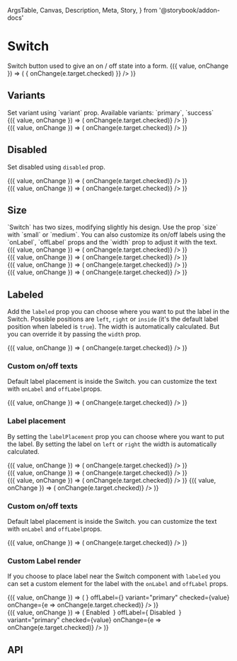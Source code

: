   ArgsTable,
  Canvas,
  Description,
  Meta,
  Story,
} from '@storybook/addon-docs'

<Meta title="Components/Data Entry/Switch" component={Switch} />

# Switch

<Description>
  Switch button used to give an on / off state into a form.
</Description>

<Canvas>
  <Story name="Basic">
    <ControlValue value={false}>
      {({ value, onChange }) => (
        <Switch
          checked={value}
          name="switch-basic"
          onChange={e => {
            onChange(e.target.checked)
          }}
        />
      )}
    </ControlValue>
  </Story>
</Canvas>

## Variants

<Description>
  Set variant using `variant` prop. Available variants: `primary`, `success`
</Description>

<Canvas>
  <Story name="Variants">
    <div style={{ marginBottom: '16px' }}>
      <ControlValue value>
        {({ value, onChange }) => (
          <Switch
            variant="primary"
            name="switch-variant-primary"
            checked={value}
            onChange={e => onChange(e.target.checked)}
          />
        )}
      </ControlValue>
    </div>
    <ControlValue value>
      {({ value, onChange }) => (
        <Switch
          variant="success"
          name="switch-variant-success"
          checked={value}
          onChange={e => onChange(e.target.checked)}
        />
      )}
    </ControlValue>
  </Story>
</Canvas>

## Disabled

<Description>Set disabled using `disabled` prop.</Description>

<Canvas>
  <Story name="Disabled">
    <div style={{ marginBottom: '16px' }}>
      <ControlValue value={false}>
        {({ value, onChange }) => (
          <Switch
            variant="primary"
            name="switch-disabled"
            checked={value}
            disabled
            onChange={e => onChange(e.target.checked)}
          />
        )}
      </ControlValue>
    </div>
    <ControlValue value>
      {({ value, onChange }) => (
        <Switch
          variant="primary"
          name="switch-disabled-checked"
          checked={value}
          disabled
          onChange={e => onChange(e.target.checked)}
        />
      )}
    </ControlValue>
  </Story>
</Canvas>

## Size

<Description>
  `Switch` has two sizes, modifying slightly his design. Use the prop `size`
  with `small` or `medium`. You can also customize its on/off labels using the
  `onLabel`, `offLabel` props and the `width` prop to adjust it with the text.
</Description>

<Canvas>
  <Story name="Size">
    <div style={{ marginBottom: '16px' }}>
      <ControlValue value={false}>
        {({ value, onChange }) => (
          <Switch
            variant="primary"
            name="switch-variant"
            size="small"
            checked={value}
            onChange={e => onChange(e.target.checked)}
          />
        )}
      </ControlValue>
    </div>
    <div style={{ marginBottom: '16px' }}>
      <ControlValue value={false}>
        {({ value, onChange }) => (
          <Switch
            name="switch-variant-width"
            variant="primary"
            size="small"
            width={65}
            checked={value}
            onChange={e => onChange(e.target.checked)}
          />
        )}
      </ControlValue>
    </div>
    <div style={{ marginBottom: '16px' }}>
      <ControlValue value={false}>
        {({ value, onChange }) => (
          <Switch
            name="switch-variant-medium"
            variant="primary"
            size="medium"
            width={120}
            checked={value}
            onChange={e => onChange(e.target.checked)}
          />
        )}
      </ControlValue>
    </div>
    <ControlValue value={false}>
      {({ value, onChange }) => (
        <Switch
          name="switch-variant-medium-width"
          variant="primary"
          size="medium"
          checked={value}
          onChange={e => onChange(e.target.checked)}
        />
      )}
    </ControlValue>
  </Story>
</Canvas>

## Labeled

Add the `labeled` prop you can choose where you want to put the label in the Switch. Possible positions are `left`, `right` or `inside` (it's the default label position when labeled is `true`). The width is automatically calculated. But you can override it by passing the `width` prop.

<Canvas>
  <Story name="Labeled basic">
    <ControlValue value={false}>
      {({ value, onChange }) => (
        <Switch
          name="switch-label"
          labeled
          variant="primary"
          checked={value}
          onChange={e => onChange(e.target.checked)}
        />
      )}
    </ControlValue>
  </Story>
</Canvas>

### Custom on/off texts

Default label placement is inside the Switch. you can customize the text with `onLabel` and `offLabel`props.

<Canvas>
  <Story name="Label inside">
    <ControlValue value>
      {({ value, onChange }) => (
        <Switch
          name="switch-label-custom"
          labeled
          onLabel="YES"
          offLabel="NO"
          variant="primary"
          checked={value}
          onChange={e => onChange(e.target.checked)}
        />
      )}
    </ControlValue>
  </Story>
</Canvas>

### Label placement

By setting the `labelPlacement` prop you can choose where you want to put the label. By setting the label on `left` or `right` the width is automatically calculated.

<Canvas>
  <Story name="Label placement">
    <div style={{ marginBottom: '16px' }}>
      <ControlValue value>
        {({ value, onChange }) => (
          <Switch
            name="switch-label-right"
            labeled
            variant="primary"
            onLabel="CHECKED"
            offLabel="NOT CHECKED"
            checked={value}
            onChange={e => onChange(e.target.checked)}
          />
        )}
      </ControlValue>
    </div>
    <div style={{ marginBottom: '16px' }}>
      <ControlValue value>
        {({ value, onChange }) => (
          <Switch
            name="switch-label-right"
            labeled="inside"
            onLabel="CHECKED"
            offLabel="NOT CHECKED"
            width={140}
            variant="primary"
            checked={value}
            onChange={e => onChange(e.target.checked)}
          />
        )}
      </ControlValue>
    </div>
    <div style={{ display: 'flex', justifyContent: 'space-between' }}>
      <ControlValue value>
        {({ value, onChange }) => (
          <Switch
            name="switch-label-left"
            labeled="left"
            onLabel="CHECKED"
            offLabel="NOT CHECKED"
            variant="primary"
            checked={value}
            onChange={e => onChange(e.target.checked)}
          />
        )}
      </ControlValue>
      <ControlValue value>
        {({ value, onChange }) => (
          <Switch
            name="switch-label-right"
            labeled="right"
            variant="primary"
            checked={value}
            onChange={e => onChange(e.target.checked)}
          />
        )}
      </ControlValue>
    </div>
  </Story>
</Canvas>

### Custom on/off texts

Default label placement is inside the Switch. you can customize the text with `onLabel` and `offLabel`props.

<Canvas>
  <Story name="Custom texts">
    <ControlValue value>
      {({ value, onChange }) => (
        <Switch
          name="switch-label-custom"
          labeled
          onLabel="YES"
          offLabel="NO"
          variant="primary"
          checked={value}
          onChange={e => onChange(e.target.checked)}
        />
      )}
    </ControlValue>
  </Story>
</Canvas>

### Custom Label render

If you choose to place label near the Switch component with `labeled` you can set a custom element for the label with the `onLabel` and `offLabel` props.

<Canvas>
  <Story name="Custom label render">
    <div style={{ marginBottom: '16px' }}>
      <ControlValue value>
        {({ value, onChange }) => (
          <Switch
            name="switch-label-left"
            labeled
            onLabel={<Icon size={24} name="check-circle-outline" />}
            offLabel={<Icon size={24} name="close-circle-outline" />}
            variant="primary"
            checked={value}
            onChange={e => onChange(e.target.checked)}
          />
        )}
      </ControlValue>
    </div>
    <ControlValue value>
      {({ value, onChange }) => (
        <Switch
          name="switch-label-left"
          labeled="left"
          onLabel={
            <Box
              width={100}
              display="flex"
              alignItems="center"
              justifyContent="flex-end"
            >
              <span>Enabled</span>&nbsp;
              <Icon size={24} name="check-circle-outline" />
            </Box>
          }
          offLabel={
            <Box
              width={100}
              display="flex"
              alignItems="center"
              justifyContent="flex-end"
            >
              <span>Disabled</span>&nbsp;
              <Icon size={24} name="close-circle-outline" />
            </Box>
          }
          variant="primary"
          checked={value}
          onChange={e => onChange(e.target.checked)}
        />
      )}
    </ControlValue>
  </Story>
</Canvas>

## API

<ArgsTable of={Switch} />
